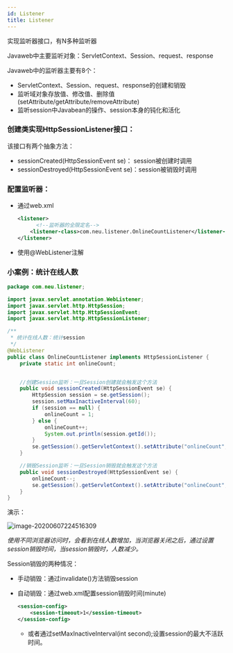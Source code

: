 ```yaml
---
id: Listener
title: Listener
---
```


实现监听器接口，有N多种监听器

Javaweb中主要监听对象：ServletContext、Session、request、response

Javaweb中的监听器主要有8个：

- ServletContext、Session、request、response的创建和销毁
- 监听域对象存放值、修改值、删除值(setAttribute/getAttribute/removeAttribute)
- 监听session中Javabean的操作、session本身的钝化和活化



### 创建类实现HttpSessionListener接口：

该接口有两个抽象方法：

- sessionCreated(HttpSessionEvent se)： session被创建时调用
- sessionDestroyed(HttpSessionEvent se)：session被销毁时调用



### 配置监听器：

- 通过web.xml

  ```xml
  <listener>
    	<!--监听器的全限定名-->
      <listener-class>com.neu.listener.OnlineCountListener</listener-class>
  </listener>
  ```

  

- 使用@WebListener注解



### 小案例：统计在线人数

```java
package com.neu.listener;

import javax.servlet.annotation.WebListener;
import javax.servlet.http.HttpSession;
import javax.servlet.http.HttpSessionEvent;
import javax.servlet.http.HttpSessionListener;

/**
 * 统计在线人数：统计session
 */
@WebListener
public class OnlineCountListener implements HttpSessionListener {
    private static int onlineCount;


    //创建Session监听：一旦Session创建就会触发这个方法
    public void sessionCreated(HttpSessionEvent se) {
        HttpSession session = se.getSession();
        session.setMaxInactiveInterval(60);
        if (session == null) {
            onlineCount = 1;
        } else {
            onlineCount++;
            System.out.println(session.getId());
        }
        se.getSession().getServletContext().setAttribute("onlineCount", onlineCount);
    }

    //销毁Session监听：一旦Session销毁就会触发这个方法
    public void sessionDestroyed(HttpSessionEvent se) {
        onlineCount--;
        se.getSession().getServletContext().setAttribute("onlineCount", onlineCount);
    }
}
```

演示：

![image-20200607224516309](https://images.shiguangping.com/imgs/20200607224516.png)

*使用不同浏览器访问时，会看到在线人数增加，当浏览器关闭之后，通过设置session销毁时间，当session销毁时，人数减少。*



Session销毁的两种情况：

- 手动销毁：通过invalidate()方法销毁session

- 自动销毁：通过web.xml配置session销毁时间(minute)

  ```xml
  <session-config>
      <session-timeout>1</session-timeout>
  </session-config>
  ```

  - 或者通过setMaxInactiveInterval(int second);设置session的最大不活跃时间。